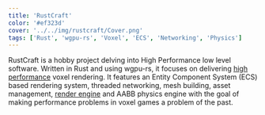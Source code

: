 ```yaml
---
title: 'RustCraft'
color: '#ef323d'
cover: '../../img/rustcraft/Cover.png'
tags: ['Rust', 'wgpu-rs', 'Voxel', 'ECS', 'Networking', 'Physics']
---
```


RustCraft is a hobby project delving into High Performance low level software.
Written in Rust and using wgpu-rs, it focuses on delivering <u>high performance</u> voxel rendering.
It features an Entity Component System (ECS) based rendering system, threaded networking,
mesh building, asset management, <u>render engine</u> and AABB physics engine
with the goal of making performance problems in voxel games a problem of the past.
